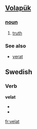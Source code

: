 == [[Volapük]] == 
=== [[noun]] === 
# [[truth]]

=== See also ===
*[[verat]]

==Swedish==
===Verb===
'''velat'''
*{{sv-verb-form-sup|vela}}
*{{sv-verb-form-sup|vilja}}



[[fr:velat]]